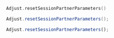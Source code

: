 <Tabs>
<Tab title="Kotlin" sync="kotlin">

```kotlin
Adjust.resetSessionPartnerParameters()
```

</Tab>

<Tab title="Java" sync="java" >

```java
Adjust.resetSessionPartnerParameters();
```

</Tab>

<Tab title="Javascript" sync="js" >

```js
Adjust.resetSessionPartnerParameters();
```

</Tab>
</Tabs>
